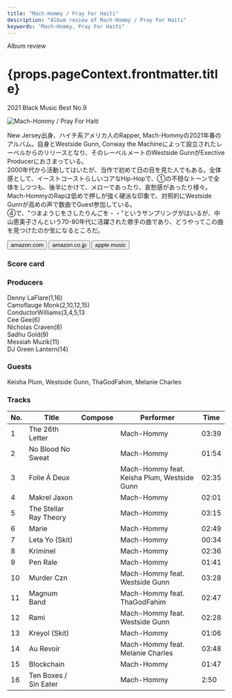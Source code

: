 ```yaml
---
title: "Mach-Hommy / Pray For Haiti"
description: "Album review of Mach-Hommy / Pray For Haiti"
keywords: "Mach-Hommy, Pray For Haiti"
---
```





<p className="largeP">Album review</p>
<h1 className="h1--no--margin">{props.pageContext.frontmatter.title}</h1>
<p className="largeP">
  <Link to="/best50/2021/">2021 Black Music Best No.9</Link>
</p>

<Row  className="image-card-group">
	<Column colMd={3} colLg={4} noGutterMdLeft="">
       <ImageCard>

![Mach-Hommy / Pray For Haiti](../../images/cd/machhommy1L.jpg)

</ImageCard>
	</Column>
	<Column colMd={4} colLg={8} noGutterMdLeft="">
		<p>
			New Jersey出身、ハイチ系アメリカ人のRapper, Mach-Hommyの2021年春のアルバム。自身とWestside Gunn, Conway the Machineによって設立されたレーベルからのリリースとなり、そのレーベルメートのWestside GunnがExective Producerにおさまっている。
			<br/>2000年代から活動してはいたが、当作で初めて日の目を見た人でもある。全体感として、イーストコーストらしいコアなHip-Hopで、①の不穏なトーンで全体をしつつも、後半にかけて、メローであったり、哀愁感があったり様々。Mach-HommyのRapは低めで押しが強く硬派な印象で、対照的にWestside Gunnが高めの声で数曲でGuest参加している。
			<br/>④で、"つまようじをさしたりんごを・・"というサンプリングがはいるが、中山恵美子さんという70-80年代に活躍された歌手の曲であり、どうやってこの曲を見つけたのか気になるところだ。
		</p>
		<div>
		  <Button className="button-right-mergin"  href="https://amzn.to/33FB0sN" renderIcon={ArrowUpRight} size='sm' kind='primary'>
  	    amazon.com
  	  </Button>
  	  <Button className="button-right-mergin"  href="https://amzn.to/33Ivrd8" renderIcon={ArrowUpRight} size='sm' kind='secondary'>
  	    amazon.co.jp
  	  </Button>
			<Button className="button-right-mergin"  href="https://apple.co/3GSV49y" renderIcon={ArrowUpRight} size='sm' kind='tertiary'>
  	   	apple music
  	  </Button>
			<AdvJS2/>
		</div>
	</Column>
</Row>
<Row >
	<Column colMd={4} colLg={4} noGutterMdLeft="">
		<div>
		  <h3>Score card</h3>
			<SliderJS1 value="1" />
		  <SliderJS2 value="2" />
			<SliderJS3 value="3" />
		  <SliderJS4 value="8" />
		</div>
	</Column>
	<Column colMd={8} colLg={8} noGutterMdLeft="">
		<div>
			<h3>Producers</h3>
			<p>
				Denny LaFlare(1,16)
				<br/>Camoflauge Monk(2,10,12,15)
				<br/>ConductorWilliams(3,4,5,13
				<br/>Cee Gee(6)
				<br/>Nicholas Craven(8)
				<br/>Sadhu Gold(9)
				<br/>Messiah Muzik(11)
				<br/>DJ Green Lantern(14)
			</p>
			<h3>Guests</h3>
			<p>
				Keisha Plum, Westside Gunn, ThaGodFahim, Melanie Charles
			</p>
		</div>
	</Column>
</Row>

<h3>Tracks</h3>

| No. | Title                  | Compose | Performer                                   | Time  |
| --- | ---------------------- | ------- | ------------------------------------------- | ----- |
| 1   | The 26th Letter        |         | Mach-Hommy                                  | 03:39 |
| 2   | No Blood No Sweat      |         | Mach-Hommy                                  | 01:54 |
| 3   | Folie Á Deux           |         | Mach-Hommy feat. Keisha Plum, Westside Gunn | 02:35 |
| 4   | Makrel Jaxon           |         | Mach-Hommy                                  | 02:01 |
| 5   | The Stellar Ray Theory |         | Mach-Hommy                                  | 03:15 |
| 6   | Marie                  |         | Mach-Hommy                                  | 02:49 |
| 7   | Leta Yo (Skit)         |         | Mach-Hommy                                  | 00:34 |
| 8   | Kriminel               |         | Mach-Hommy                                  | 02:36 |
| 9   | Pen Rale               |         | Mach-Hommy                                  | 01:41 |
| 10  | Murder Czn             |         | Mach-Hommy feat. Westside Gunn              | 03:28 |
| 11  | Magnum Band            |         | Mach-Hommy feat. ThaGodFahim                | 02:47 |
| 12  | Rami                   |         | Mach-Hommy feat. Westside Gunn              | 02:28 |
| 13  | Kreyol (Skit)          |         | Mach-Hommy                                  | 01:06 |
| 14  | Au Revoir              |         | Mach-Hommy feat. Melanie Charles            | 03:48 |
| 15  | Blockchain             |         | Mach-Hommy                                  | 01:47 |
| 16  | Ten Boxes / Sin Eater  |         | Mach-Hommy                                  | 2:50  |

<AdvJS3 />
